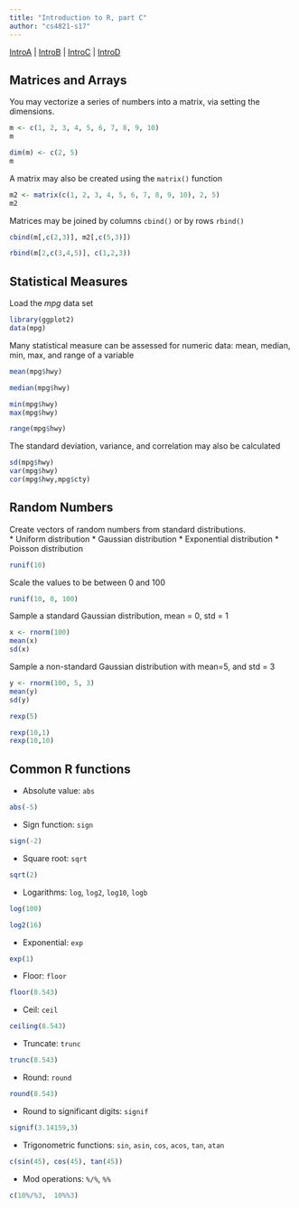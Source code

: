 ```yaml
---
title: "Introduction to R, part C"
author: "cs4821-s17"
---
```


[IntroA](introA.html) | [IntroB](introB.html) | [IntroC](introC.html) | [IntroD](introD.html)


## Matrices and Arrays

You may vectorize a series of numbers into a matrix, via setting the dimensions.

```r
m <- c(1, 2, 3, 4, 5, 6, 7, 8, 9, 10)
m
```

```r
dim(m) <- c(2, 5)
m
```

A matrix may also be created using the `matrix()` function

```r
m2 <- matrix(c(1, 2, 3, 4, 5, 6, 7, 8, 9, 10), 2, 5)
m2
```

Matrices may be joined by columns `cbind()` or by rows `rbind()`

```r
cbind(m[,c(2,3)], m2[,c(5,3)])
```

```r
rbind(m[2,c(3,4,5)], c(1,2,3))
```


## Statistical Measures

Load the _mpg_ data set

```r
library(ggplot2)
data(mpg)
```

Many statistical measure can be assessed for numeric data: mean, median, min, max, and range of a variable 

```r
mean(mpg$hwy)
```

```r
median(mpg$hwy)
```

```r
min(mpg$hwy)
max(mpg$hwy)
```

```r
range(mpg$hwy)
```

The standard deviation, variance, and correlation may also be calculated

```r
sd(mpg$hwy)
var(mpg$hwy)
cor(mpg$hwy,mpg$cty)
```

## Random Numbers

Create vectors of random numbers from standard distributions.  
* Uniform distribution
* Gaussian distribution
* Exponential distribution
* Poisson distribution

```r
runif(10)
```

Scale the values to be between 0 and 100

```r
runif(10, 0, 100)
```

Sample a standard Gaussian distribution, mean = 0, std = 1

```r
x <- rnorm(100)
mean(x)
sd(x)
```

Sample a non-standard Gaussian distribution with mean=5, and std = 3
```r
y <- rnorm(100, 5, 3)
mean(y)
sd(y)
```

```r
rexp(5)
```

```r
rexp(10,1)
rexp(10,10)
```

## Common R functions

* Absolute value: `abs`
```r
abs(-5)
```
* Sign function: `sign`
```r
sign(-2)
```
* Square root: `sqrt`
```r
sqrt(2)
```
* Logarithms: `log`, `log2`, `log10`, `logb`
```r
log(100)
```
```r
log2(16)
```

* Exponential: `exp`
```r
exp(1)
```
* Floor: `floor`
```r
floor(8.543)
```
* Ceil: `ceil`
```r
ceiling(8.543)
```
* Truncate: `trunc`
```r
trunc(8.543)
```
* Round: `round`
```r
round(8.543)
```
* Round to significant digits: `signif`
```r
signif(3.14159,3)
```
* Trigonometric functions: `sin`, `asin`, `cos`, `acos`, `tan`, `atan`
```r
c(sin(45), cos(45), tan(45))
```
* Mod operations: `%/%`,  `%%`
```r
c(10%/%3,  10%%3)
```

